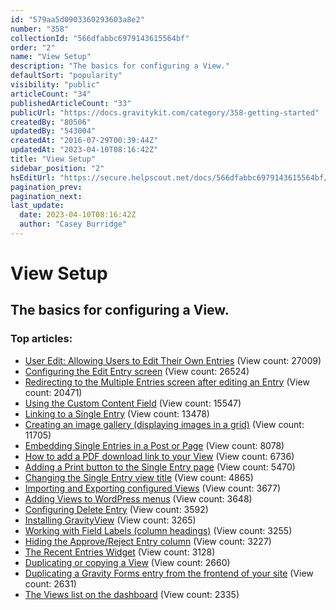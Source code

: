```yaml
---
id: "579aa5d0903360293603a8e2"
number: "358"
collectionId: "566dfabbc6979143615564bf"
order: "2"
name: "View Setup"
description: "The basics for configuring a View."
defaultSort: "popularity"
visibility: "public"
articleCount: "34"
publishedArticleCount: "33"
publicUrl: "https://docs.gravitykit.com/category/358-getting-started"
createdBy: "80506"
updatedBy: "543004"
createdAt: "2016-07-29T00:39:44Z"
updatedAt: "2023-04-10T08:16:42Z"
title: "View Setup"
sidebar_position: "2"
hsEditUrl: "https://secure.helpscout.net/docs/566dfabbc6979143615564bf/article/579aa5d0903360293603a8e2"
pagination_prev: 
pagination_next: 
last_update:
  date: 2023-04-10T08:16:42Z
  author: "Casey Burridge"
---
```


# View Setup

## The basics for configuring a View.

### Top articles: 

- [User Edit: Allowing Users to Edit Their Own Entries](77-user-edit-allow-users-to-edit-their-own-entries) (View count: 27009)
- [Configuring the Edit Entry screen](67-configuring-the-edit-entry-screen) (View count: 26524)
- [Redirecting to the Multiple Entries screen after editing an Entry](296-redirecting-to-the-multiple-entries-screen-after-editing-an-entry) (View count: 20471)
- [Using the Custom Content Field](111-using-the-custom-content-field) (View count: 15547)
- [Linking to a Single Entry](70-linking-to-a-single-entry) (View count: 13478)
- [Creating an image gallery (displaying images in a grid)](247-create-a-gallery) (View count: 11705)
- [Embedding Single Entries in a Post or Page](224-how-to-embed-entries) (View count: 8078)
- [How to add a PDF download link to your View](369-adding-a-pdf-download-link-in-a-view) (View count: 6736)
- [Adding a Print button to the Single Entry page](106-adding-a-print-button-to-the-entry) (View count: 5470)
- [Changing the Single Entry view title](121-changing-the-single-entry-page-title) (View count: 4865)
- [Importing and Exporting configured Views](119-importing-and-exporting-configured-views) (View count: 3677)
- [Adding Views to WordPress menus](68-adding-views-to-wordpress-menus) (View count: 3648)
- [Configuring Delete Entry](66-configuring-delete-entry) (View count: 3592)
- [Installing GravityView](69-installing-gravityview) (View count: 3265)
- [Working with Field Labels (column headings)](72-working-with-field-labels) (View count: 3255)
- [Hiding the Approve/Reject Entry column](248-hiding-the-approvereject-entry-column) (View count: 3227)
- [The Recent Entries Widget](223-the-recent-entries-widget) (View count: 3128)
- [Duplicating or copying a View](105-duplicating-or-copying-a-view) (View count: 2660)
- [Duplicating a Gravity Forms entry from the frontend of your site](663-duplicate-an-entry) (View count: 2631)
- [The Views list on the dashboard](313-the-views-list-on-the-dashboard) (View count: 2335)


